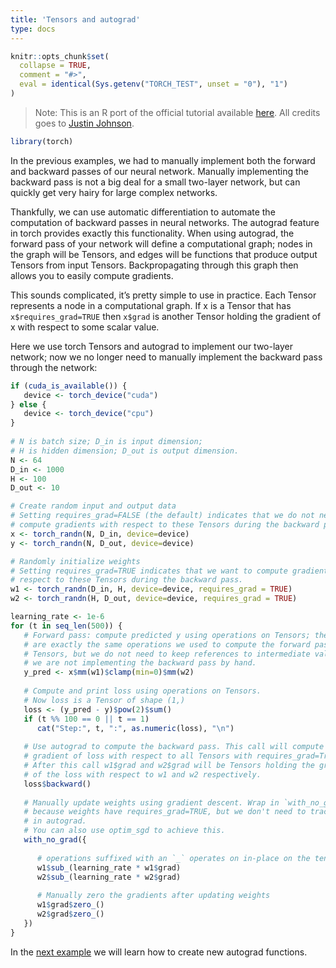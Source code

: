 ```yaml
---
title: 'Tensors and autograd'
type: docs
---
```


```r
knitr::opts_chunk$set(
  collapse = TRUE,
  comment = "#>",
  eval = identical(Sys.getenv("TORCH_TEST", unset = "0"), "1")
)
```

> Note: This is an R port of the official tutorial available [here](https://pytorch.org/tutorials/beginner/examples_tensor/two_layer_net_numpy.html#sphx-glr-beginner-examples-tensor-two-layer-net-numpy-py). All credits goes to [Justin Johnson](https://github.com/jcjohnson/pytorch-examples).

```r
library(torch)
```

In the previous examples, we had to manually implement both the forward and backward passes of our neural network. Manually implementing the backward pass is not a big deal for a small two-layer network, but can quickly get very hairy for large complex networks.

Thankfully, we can use automatic differentiation to automate the computation of backward passes in neural networks. The autograd feature in torch provides exactly this functionality. When using autograd, the forward pass of your network will define a computational graph; nodes in the graph will be Tensors, and edges will be functions that produce output Tensors from input Tensors. Backpropagating through this graph then allows you to easily compute gradients.

This sounds complicated, it’s pretty simple to use in practice. Each Tensor represents a node in a computational graph. If x is a Tensor that has `x$requires_grad=TRUE` then `x$grad` is another Tensor holding the gradient of x with respect to some scalar value.

Here we use torch Tensors and autograd to implement our two-layer network; now we no longer need to manually implement the backward pass through the network:

```r
if (cuda_is_available()) {
   device <- torch_device("cuda")
} else {
   device <- torch_device("cpu")
}
   
# N is batch size; D_in is input dimension;
# H is hidden dimension; D_out is output dimension.
N <- 64
D_in <- 1000
H <- 100
D_out <- 10

# Create random input and output data
# Setting requires_grad=FALSE (the default) indicates that we do not need to 
# compute gradients with respect to these Tensors during the backward pass.
x <- torch_randn(N, D_in, device=device)
y <- torch_randn(N, D_out, device=device)

# Randomly initialize weights
# Setting requires_grad=TRUE indicates that we want to compute gradients with
# respect to these Tensors during the backward pass.
w1 <- torch_randn(D_in, H, device=device, requires_grad = TRUE)
w2 <- torch_randn(H, D_out, device=device, requires_grad = TRUE)

learning_rate <- 1e-6
for (t in seq_len(500)) {
   # Forward pass: compute predicted y using operations on Tensors; these
   # are exactly the same operations we used to compute the forward pass using
   # Tensors, but we do not need to keep references to intermediate values since
   # we are not implementing the backward pass by hand.
   y_pred <- x$mm(w1)$clamp(min=0)$mm(w2)
   
   # Compute and print loss using operations on Tensors.
   # Now loss is a Tensor of shape (1,)
   loss <- (y_pred - y)$pow(2)$sum()
   if (t %% 100 == 0 || t == 1)
      cat("Step:", t, ":", as.numeric(loss), "\n")
   
   # Use autograd to compute the backward pass. This call will compute the
   # gradient of loss with respect to all Tensors with requires_grad=True.
   # After this call w1$grad and w2$grad will be Tensors holding the gradient
   # of the loss with respect to w1 and w2 respectively.
   loss$backward()
   
   # Manually update weights using gradient descent. Wrap in `with_no_grad`
   # because weights have requires_grad=TRUE, but we don't need to track this
   # in autograd.
   # You can also use optim_sgd to achieve this.
   with_no_grad({
      
      # operations suffixed with an `_` operates on in-place on the tensor.
      w1$sub_(learning_rate * w1$grad)
      w2$sub_(learning_rate * w2$grad)
      
      # Manually zero the gradients after updating weights
      w1$grad$zero_()
      w2$grad$zero_()
   })
}
```

In the [next example](new-autograd-functions.html) we will learn how to create new autograd functions.
